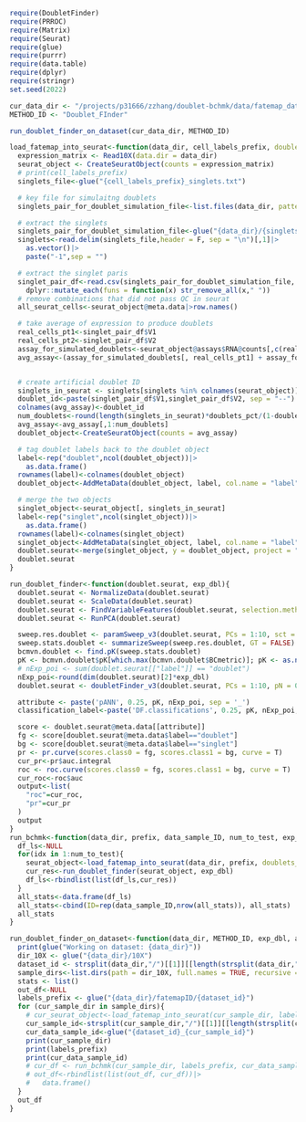 ```r
require(DoubletFinder)
require(PRROC)
require(Matrix)
require(Seurat)
require(glue)
require(purrr)
require(data.table)
require(dplyr)
require(stringr)
set.seed(2022)
```
```r

cur_data_dir <- "/projects/p31666/zzhang/doublet-bchmk/data/fatemap_data/FM04"
METHOD_ID <- "Doublet_FInder"

run_doublet_finder_on_dataset(cur_data_dir, METHOD_ID)
```


```r
load_fatemap_into_seurat<-function(data_dir, cell_labels_prefix, doublets_pct=0.08){
  expression_matrix <- Read10X(data.dir = data_dir)
  seurat_object <- CreateSeuratObject(counts = expression_matrix)
  # print(cell_labels_prefix)
  singlets_file<-glue("{cell_labels_prefix}_singlets.txt")

  # key file for simulaitng doublets
  singlets_pair_for_doublet_simulation_file<-list.files(data_dir, pattern="corrected_singlet_pairs.csv")

  # extract the singlets
  singlets_pair_for_doublet_simulation_file<-glue("{data_dir}/{singlets_pair_for_doublet_simulation_file}")
  singlets<-read.delim(singlets_file,header = F, sep = "\n")[,1]|>
    as.vector()|>
    paste("-1",sep = "")

  # extract the singlet paris
  singlet_pair_df<-read.csv(singlets_pair_for_doublet_simulation_file, header = F)|>
    dplyr::mutate_each(funs = function(x) str_remove_all(x," "))
  # remove combinations that did not pass QC in seurat
  all_seurat_cells<-seurat_object@meta.data|>row.names()

  # take average of expression to produce doublets
  real_cells_pt1<-singlet_pair_df$V1
  real_cells_pt2<-singlet_pair_df$V2
  assay_for_simulated_doublets<-seurat_object@assays$RNA@counts[,c(real_cells_pt1, real_cells_pt2)]
  avg_assay<-(assay_for_simulated_doublets[, real_cells_pt1] + assay_for_simulated_doublets[, real_cells_pt2])/2


  # create artificial doublet ID
  singlets_in_seurat <- singlets[singlets %in% colnames(seurat_object)]
  doublet_id<-paste(singlet_pair_df$V1,singlet_pair_df$V2, sep = "--")
  colnames(avg_assay)<-doublet_id
  num_doublets<-round(length(singlets_in_seurat)*doublets_pct/(1-doublets_pct) )
  avg_assay<-avg_assay[,1:num_doublets]
  doublet_object<-CreateSeuratObject(counts = avg_assay)

  # tag doublet labels back to the doublet object
  label<-rep("doublet",ncol(doublet_object))|>
    as.data.frame()
  rownames(label)<-colnames(doublet_object)
  doublet_object<-AddMetaData(doublet_object, label, col.name = "label")

  # merge the two objects
  singlet_object<-seurat_object[, singlets_in_seurat]
  label<-rep("singlet",ncol(singlet_object))|>
    as.data.frame()
  rownames(label)<-colnames(singlet_object)
  singlet_object<-AddMetaData(singlet_object, label, col.name = "label")
  doublet.seurat<-merge(singlet_object, y = doublet_object, project = "combined_doublet_singlet")
  doublet.seurat
}

run_doublet_finder<-function(doublet.seurat, exp_dbl){
  doublet.seurat <- NormalizeData(doublet.seurat)
  doublet.seurat <- ScaleData(doublet.seurat)
  doublet.seurat <- FindVariableFeatures(doublet.seurat, selection.method = "vst", nfeatures = 2000)
  doublet.seurat <- RunPCA(doublet.seurat)

  sweep.res.doublet <- paramSweep_v3(doublet.seurat, PCs = 1:10, sct = FALSE, num.cores = 8)
  sweep.stats.doublet <- summarizeSweep(sweep.res.doublet, GT = FALSE)
  bcmvn.doublet <- find.pK(sweep.stats.doublet)
  pK <- bcmvn.doublet$pK[which.max(bcmvn.doublet$BCmetric)]; pK <- as.numeric(levels(pK))[pK]; pK
  # nExp_poi <- sum(doublet.seurat[["label"]] == "doublet")
  nExp_poi<-round(dim(doublet.seurat)[2]*exp_dbl)
  doublet.seurat <- doubletFinder_v3(doublet.seurat, PCs = 1:10, pN = 0.25, pK = pK, nExp = nExp_poi)

  attribute <- paste('pANN', 0.25, pK, nExp_poi, sep = '_')
  classification_label<-paste('DF.classifications', 0.25, pK, nExp_poi, sep = '_')

  score <- doublet.seurat@meta.data[[attribute]]
  fg <- score[doublet.seurat@meta.data$label=="doublet"]
  bg <- score[doublet.seurat@meta.data$label=="singlet"]
  pr <- pr.curve(scores.class0 = fg, scores.class1 = bg, curve = T)
  cur_pr<-pr$auc.integral
  roc <- roc.curve(scores.class0 = fg, scores.class1 = bg, curve = T)
  cur_roc<-roc$auc
  output<-list(
    "roc"=cur_roc,
    "pr"=cur_pr
  )
  output
}
run_bchmk<-function(data_dir, prefix, data_sample_ID, num_to_test, exp_dbl, act_dbl){
  df_ls<-NULL
  for(idx in 1:num_to_test){
    seurat_object<-load_fatemap_into_seurat(data_dir, prefix, doublets_pct=act_dbl)
    cur_res<-run_doublet_finder(seurat_object, exp_dbl)
    df_ls<-rbindlist(list(df_ls,cur_res))
  }
  all_stats<-data.frame(df_ls)
  all_stats<-cbind(ID=rep(data_sample_ID,nrow(all_stats)), all_stats)
  all_stats
}

run_doublet_finder_on_dataset<-function(data_dir, METHOD_ID, exp_dbl, actual_dbl, num_to_test=5){
  print(glue("Working on dataset: {data_dir}"))
  dir_10X <- glue("{data_dir}/10X")
  dataset_id <- strsplit(data_dir,"/")[[1]][[length(strsplit(data_dir,"/")[[1]])]]
  sample_dirs<-list.dirs(path = dir_10X, full.names = TRUE, recursive = F)
  stats <- list()
  out_df<-NULL
  labels_prefix <- glue("{data_dir}/fatemapID/{dataset_id}")
  for (cur_sample_dir in sample_dirs){
    # cur_seurat_object<-load_fatemap_into_seurat(cur_sample_dir, labels_prefix, doublets_pct=actual_dbl)
    cur_sample_id<-strsplit(cur_sample_dir,"/")[[1]][[length(strsplit(cur_sample_dir,"/")[[1]])]]
    cur_data_sample_id<-glue("{dataset_id}_{cur_sample_id}")
    print(cur_sample_dir)
    print(labels_prefix)
    print(cur_data_sample_id)
    # cur_df <- run_bchmk(cur_sample_dir, labels_prefix, cur_data_sample_id, num_to_test, exp_dbl = exp_dbl, act_dbl = actual_dbl)
    # out_df<-rbindlist(list(out_df, cur_df))|>
    #   data.frame()
  }
  out_df
}
```

